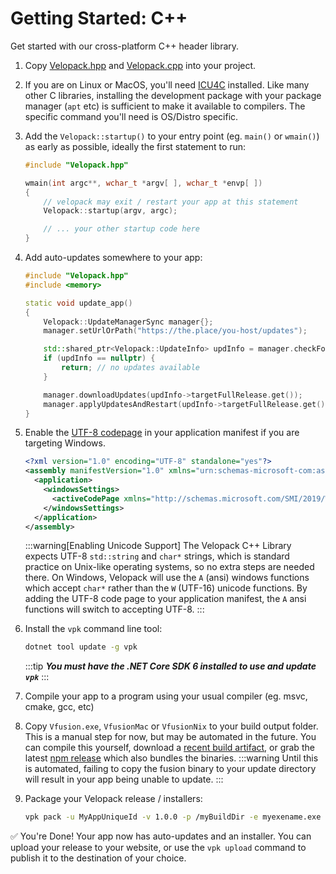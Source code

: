# Getting Started: C++
<AppliesTo all />
Get started with our cross-platform C++ header library.

1. Copy [Velopack.hpp](https://github.com/velopack/velopack.fusion/blob/master/for-cpp/Velopack.hpp) and [Velopack.cpp](https://github.com/velopack/velopack.fusion/blob/master/for-cpp/Velopack.cpp) into your project. 

0. If you are on Linux or MacOS, you'll need [ICU4C](https://icu.unicode.org/) installed. Like many other C libraries, 
installing the development package with your package manager (`apt` etc) is sufficient to make it available to compilers. 
The specific command you'll need is OS/Distro specific.

0. Add the `Velopack::startup()` to your entry point (eg. `main()` or `wmain()`) as early as possible, ideally the first statement to run:
    ```cpp
    #include "Velopack.hpp"

    wmain(int argc**, wchar_t *argv[ ], wchar_t *envp[ ])
    {
        // velopack may exit / restart your app at this statement
        Velopack::startup(argv, argc);

        // ... your other startup code here
    }
    ```

0. Add auto-updates somewhere to your app:
    ```cpp
    #include "Velopack.hpp"
    #include <memory>

    static void update_app()
    {
        Velopack::UpdateManagerSync manager{};
        manager.setUrlOrPath("https://the.place/you-host/updates");

        std::shared_ptr<Velopack::UpdateInfo> updInfo = manager.checkForUpdates();
        if (updInfo == nullptr) {
            return; // no updates available
        }

        manager.downloadUpdates(updInfo->targetFullRelease.get());
        manager.applyUpdatesAndRestart(updInfo->targetFullRelease.get());
    }
    ```

0. Enable the [UTF-8 codepage](https://learn.microsoft.com/en-us/windows/apps/design/globalizing/use-utf8-code-page) in your application manifest if you are targeting Windows.
    ```xml
    <?xml version="1.0" encoding="UTF-8" standalone="yes"?>
    <assembly manifestVersion="1.0" xmlns="urn:schemas-microsoft-com:asm.v1">
      <application>
        <windowsSettings>
          <activeCodePage xmlns="http://schemas.microsoft.com/SMI/2019/WindowsSettings">UTF-8</activeCodePage>
        </windowsSettings>
      </application>
    </assembly>
    ```
    :::warning[Enabling Unicode Support]
    The Velopack C++ Library expects UTF-8 `std::string` and `char*` strings, which is standard practice on Unix-like operating systems, so no extra steps are needed there.
    On Windows, Velopack will use the `A` (ansi) windows functions which accept `char*` rather than the `W` (UTF-16) unicode functions.
    By adding the UTF-8 code page to your application manifest, the `A` ansi functions will switch to accepting UTF-8.
    :::

0. Install the `vpk` command line tool:
    ```sh
    dotnet tool update -g vpk
    ```
    :::tip
    ***You must have the .NET Core SDK 6 installed to use and update `vpk`***
    :::


0. Compile your app to a program using your usual compiler (eg. msvc, cmake, gcc, etc)

0. Copy `Vfusion.exe`, `VfusionMac` or `VfusionNix` to your build output folder. This is a manual step for now, but may be automated in the future. You can compile this yourself, download a [recent build artifact](https://github.com/velopack/velopack.fusion/actions), or grab the latest [npm release](https://www.npmjs.com/package/velopack?activeTab=code) which also bundles the binaries.
    :::warning
    Until this is automated, failing to copy the fusion binary to your update directory will result in your app being unable to update.
    :::

0. Package your Velopack release / installers:
    ```sh
    vpk pack -u MyAppUniqueId -v 1.0.0 -p /myBuildDir -e myexename.exe
    ```

✅ You're Done! Your app now has auto-updates and an installer.
You can upload your release to your website, or use the `vpk upload` command to publish it to the destination of your choice.